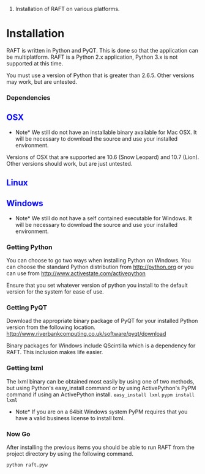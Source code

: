 #Installation of RAFT on various platforms.

= Installation =

RAFT is written in Python and PyQT. This is done so that the application can be multiplatform. RAFT is a Python 2.x application, Python 3.x is not supported at this time. 

You must use a version of Python that is greater than 2.6.5. Other versions may work, but are untested.

=== Dependencies === 


== <font color="blue">OSX</font> ==
*Note* We still do not have an installable binary available for Mac OSX. It will be necessary to download the source and use your installed environment. 

Versions of OSX that are supported are 10.6 (Snow Leopard) and 10.7 (Lion). Other versions should work, but are just untested.

== <font color="blue">Linux</font> ==

== <font color="blue">Windows</font> ==

*Note* We still do not have a self contained executable for Windows. It will be necessary to download the source and use your installed environment.

=== Getting Python ===
You can choose to go two ways when installing Python on Windows. You can choose the standard Python distribution from http://python.org or you can use {{{ActivePython}}} from {{{ActiveState}}} http://www.activestate.com/activepython

Ensure that you set whatever version of python you install to the default version for the system for ease of use.

=== Getting PyQT ===
Download the appropriate binary package of PyQT for your installed Python version from the following location.
http://www.riverbankcomputing.co.uk/software/pyqt/download

Binary packages for Windows include QScintilla which is a dependency for RAFT. This inclusion makes life easier.

=== Getting lxml ===

The lxml binary can be obtained most easily by using one of two methods, but using Python's easy_install command or by using ActivePython's PyPM command if using an ActivePython install.
<code>
easy_install lxml
</code>
<code>
pypm install lxml
</code>
*Note* If you are on a 64bit Windows system PyPM requires that you have a valid business license to install lxml.

=== Now Go ===

After installing the previous items you should be able to run RAFT from the project directory by using the following command.

<code>
python raft.pyw
</code>